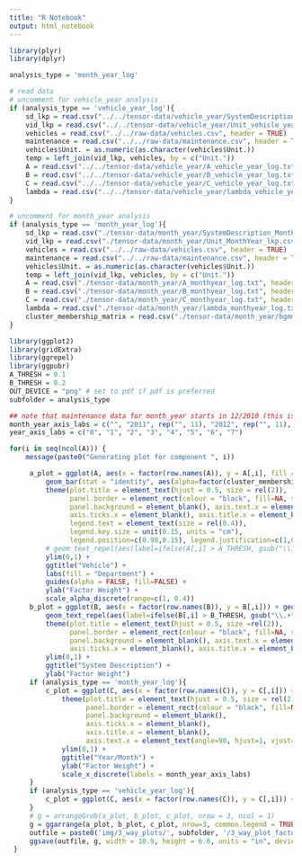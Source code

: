 ```yaml
---
title: "R Notebook"
output: html_notebook
---
```



```r
library(plyr)
library(dplyr)

analysis_type = 'month_year_log'

# read data
# uncomment for vehicle_year analysis
if (analysis_type == 'vehicle_year_log'){
    sd_lkp = read.csv("../../tensor-data/vehicle_year/SystemDescription_vehicle_year_lkp.csv", header = TRUE)
    vid_lkp = read.csv("../../tensor-data/vehicle_year/Unit_vehicle_year_lkp.csv", header = TRUE)
    vehicles = read.csv("../../raw-data/vehicles.csv", header = TRUE)
    maintenance = read.csv("../../raw-data/maintenance.csv", header = TRUE)
    vehicles$Unit. = as.numeric(as.character(vehicles$Unit.))
    temp = left_join(vid_lkp, vehicles, by = c("Unit."))
    A = read.csv("../../tensor-data/vehicle_year/A_vehicle_year_log.txt", header = FALSE, row.names = as.character(vid_lkp$Unit.))
    B = read.csv("../../tensor-data/vehicle_year/B_vehicle_year_log.txt", header = FALSE, row.names = make.names(sd_lkp$variable))
    C = read.csv("../../tensor-data/vehicle_year/C_vehicle_year_log.txt", header = FALSE)
    lambda = read.csv("../../tensor-data/vehicle_year/lambda_vehicle_year_log.txt", header = FALSE)
}

# uncomment for month_year analysis
if (analysis_type == 'month_year_log'){
    sd_lkp = read.csv("./tensor-data/month_year/SystemDescription_MonthYear_lkp.csv", header = TRUE)
    vid_lkp = read.csv("./tensor-data/month_year/Unit_MonthYear_lkp.csv", header = TRUE)
    vehicles = read.csv("../../raw-data/vehicles.csv", header = TRUE)
    maintenance = read.csv("../../raw-data/maintenance.csv", header = TRUE)
    vehicles$Unit. = as.numeric(as.character(vehicles$Unit.))
    temp = left_join(vid_lkp, vehicles, by = c("Unit."))
    A = read.csv("./tensor-data/month_year/A_monthyear_log.txt", header = FALSE, row.names = as.character(vid_lkp$Unit.))
    B = read.csv("./tensor-data/month_year/B_monthyear_log.txt", header = FALSE, row.names = make.names(sd_lkp$variable))
    C = read.csv("./tensor-data/month_year/C_monthyear_log.txt", header = FALSE)
    lambda = read.csv("./tensor-data/month_year/lambda_monthyear_log.txt", header = FALSE)
    cluster_membership_matrix = read.csv("./tensor-data/month_year/bgmm_ingroup.txt", sep = " ", header = F)
}

```



```r
library(ggplot2)
library(gridExtra)
library(ggrepel)
library(ggpubr)
A_THRESH = 0.1
B_THRESH = 0.2
OUT_DEVICE = "png" # set to pdf if pdf is preferred
subfolder = analysis_type

## note that maintenance data for month_year starts in 12/2010 (this is first WO open date for these vehicles)
month_year_axis_labs = c("", "2011", rep("", 11), "2012", rep("", 11), "2013", rep("", 11), "2014", rep("", 11), "2015", rep("", 11), "2016", rep("", 11), "2017", rep("", 10))
year_axis_labs = c("0", "1", "2", "3", "4", "5", "6", "7")

for(i in seq(ncol(A))) {
    message(paste0("Generating plot for component ", i))

     a_plot = ggplot(A, aes(x = factor(row.names(A)), y = A[,i], fill = temp$Dept.Desc)) + 
         geom_bar(stat = "identity", aes(alpha=factor(cluster_membership_matrix[,i] == 0))) + 
         theme(plot.title = element_text(hjust = 0.5, size = rel(2)), 
               panel.border = element_rect(colour = "black", fill=NA, size=1), 
               panel.background = element_blank(), axis.text.x = element_blank(), 
               axis.ticks.x = element_blank(), axis.title.x = element_blank(), 
               legend.text = element_text(size = rel(0.4)), 
               legend.key.size = unit(0.15, units = "cm"), 
               legend.position=c(0.98,0.15), legend.justification=c(1,0)) + 
         # geom_text_repel(aes(label=ifelse(A[,i] > A_THRESH, gsub("\\.+", ' ', temp$Dept.Desc), '')), nudge_y = 0.05) +
         ylim(0,1) + 
         ggtitle("Vehicle") + 
         labs(fill = "Department") + 
         guides(alpha = FALSE, fill=FALSE) +
         ylab("Factor Weight") +
         scale_alpha_discrete(range=c(1, 0.4))
     b_plot = ggplot(B, aes(x = factor(row.names(B)), y = B[,i])) + geom_bar(stat = "identity") + 
         geom_text_repel(aes(label=ifelse(B[,i] > B_THRESH, gsub("\\.+", ' ', row.names(B)), '')), nudge_y = 0.05, size = 7) + 
         theme(plot.title = element_text(hjust = 0.5, size =rel(2)), 
               panel.border = element_rect(colour = "black", fill=NA, size=1), 
               panel.background = element_blank(), axis.text.x = element_blank(), 
               axis.ticks.x = element_blank(), axis.title.x = element_blank()) + 
         ylim(0,1) + 
         ggtitle("System Description") + 
         ylab("Factor Weight")
     if (analysis_type == 'month_year_log'){
         c_plot = ggplot(C, aes(x = factor(row.names(C)), y = C[,i])) + geom_bar(stat = "identity") + 
             theme(plot.title = element_text(hjust = 0.5, size = rel(2)),
                   panel.border = element_rect(colour = "black", fill=NA, size=1),
                   panel.background = element_blank(), 
                   axis.ticks.x = element_blank(), 
                   axis.title.x = element_blank(), 
                   axis.text.x = element_text(angle=90, hjust=1, vjust=1)) + 
             ylim(0,1) + 
             ggtitle("Year/Month") + 
             ylab("Factor Weight") + 
             scale_x_discrete(labels = month_year_axis_labs)
     }
     if (analysis_type == 'vehicle_year_log'){
         c_plot = ggplot(C, aes(x = factor(row.names(C)), y = C[,i])) + geom_bar(stat = "identity") + theme(plot.title = element_text(hjust = 0.5, size = rel(2)),panel.border = element_rect(colour = "black", fill=NA, size=1),panel.background = element_blank(), axis.ticks.x = element_blank(), axis.title.x = element_blank(), axis.text.x = element_text(angle=90, hjust=1, vjust=1)) + ylim(0,1) + ggtitle("Vehicle Lifetime Year") + ylab("Factor Weight") + scale_x_discrete(labels = year_axis_labs)
     }
     # g = arrangeGrob(a_plot, b_plot, c_plot, nrow = 3, ncol = 1) 
     g = ggarrange(a_plot, b_plot, c_plot, nrow=3, common.legend = TRUE, legend = "bottom")
     outfile = paste0('img/3_way_plots/', subfolder, '/3_way_plot_factor_update_', i, '../..', OUT_DEVICE)
     ggsave(outfile, g, width = 10.9, height = 6.6, units = "in", device = OUT_DEVICE)
 }
```

